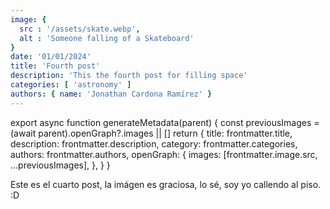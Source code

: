 ```yaml
---
image: {
  src : '/assets/skate.webp',
  alt : 'Someone falling of a Skateboard'
}
date: '01/01/2024'
title: 'Fourth post'
description: 'This the fourth post for filling space'
categories: [ 'astronomy' ]
authors: { name: 'Jonathan Cardona Ramírez' }
---
```

export async function generateMetadata(parent) {
  const previousImages = (await parent).openGraph?.images || []
  return {
    title: frontmatter.title,
    description: frontmatter.description,
    category: frontmatter.categories,
    authors: frontmatter.authors,
    openGraph: {
      images: [frontmatter.image.src, ...previousImages],
    },
  }
}


<PostHead frontmatter={frontmatter}/>

Este es el cuarto post, la imágen es graciosa, lo sé, soy yo callendo al piso.  :D
